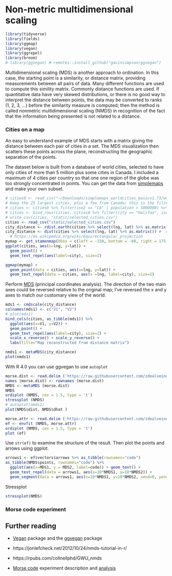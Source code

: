 # Non-metric multidimensional scaling {#nmds}

```r
library(tidyverse)
library(fields)
library(ggmap)
library(vegan)
library(ggrepel)
library(broom)
# library(ggvegan) # remotes::install_github("gavinsimpson/ggvegan") 
```

Multidimensional scaling (MDS) is another approach to ordination. In this case, the starting point is a similarity, or distance matrix, providing measurements between all pairs of data. Many different functions are used to compute this simility matrix. Commonly distance functions are used. If quantitative data have very skewed distributions, or there is no good way to interpret the distance between points, the data may be converted to ranks (1, 2, 3, ...) before the similarity measure is computed; then the method is called nonmetric multidimensional scaling (NMDS) in recognition of the fact that the information being presented is not related to a distance.

### Cities on a map

An easy to understand example of MDS starts with a matrix giving the distance between each pair of cities in a set. The MDS visualization then scatters these points across the plane, reconstructing the geographic separation of the points. 

The dataset below is built from a database of world cities, selected to have only cities of more than 5 million plus some cities in Canada. I included a maximum of 4 cities per country so that one one region of the globe was too strongly concentrated in points. You can get the data from [simplemaps](https://simplemaps.com/resources/free-country-cities) and make your own subset.

```r
# cities0 <- read_csv("~/Downloads/simplemaps_worldcities_basicv1.73/worldcities.csv", n_max = 1000) # This is the original data
# Keep the 25 largest cities, plus a few from Canada; this is the filtering code
# cities <- cities0 %>% filter(iso2 == "CA" | population > 5000000) %>% group_by(iso2) %>% filter(dense_rank(-population) < 5) 
# cities <- bind_rows(cities, cities0 %>% filter(city == "Halifax", iso2 == "CA"))
# write_csv(cities, "static/selected_cities.csv")
cities <- read_csv("static/selected_cities.csv")
city_distance <- rdist.earth(cities %>% select(lng, lat) %>% as.matrix(), miles=FALSE) # geodesic distance
city_distance <- dist(cities %>% select(lng, lat) %>% as.matrix()) #  distance in equirectangular projection
  # https://en.wikipedia.org/wiki/Equirectangular_projection
mymap <- get_stamenmap(bbox = c(left = -150, bottom = -60, right = 175, top = 75), zoom=3, maptype = "terrain-background")
ggplot(cities, aes(x=lng, y=lat)) + 
  geom_point() +
  geom_text_repel(aes(label=city), size=2) 

ggmap(mymap) + 
  geom_point(data = cities, aes(x=lng, y=lat)) +
  geom_text_repel(data = cities, aes(x =lng, label=city), size=2) 
```

Perform [MDS](https://en.wikipedia.org/wiki/Multidimensional_scaling) (principal coordinates analysis). The direction of the 
two main axes could be reversed relative to the original map; I've reversed the x and y axes to match our customary view of the world.

```r
mds1 <- cmdscale(city_distance)
colnames(mds1) <- c("V1", "V2")
# plot(mds1)
bind_cols(cities, as_tibble(mds1)) %>%
  ggplot(aes(x=V1, y=V2)) + 
  geom_point() + 
  geom_text_repel(aes(label=city), size=2) +
  scale_x_reverse() + scale_y_reverse() +
  labs(title="Map reconstructed from distance matrix")
```



```r
nmds1 <- metaMDS(city_distance)
plot(nmds1)
```

With R 4.0 you can use ggvegan to use `autoplot`

```r
morse.dist <- read.delim ('https://raw.githubusercontent.com/zdealveindy/anadat-r/master/data/morsecodes-dist.txt', row.names = 1, head = T)
names (morse.dist) <- rownames (morse.dist)
NMDS <- metaMDS (morse.dist)
NMDS
ordiplot (NMDS, cex = 1.5, type = 't')
stressplot (NMDS)
# autoplot(nmds1)
plot(NMDS$dist, NMDS$dhat )
```

```r
morse.attr <- read.delim ('https://raw.githubusercontent.com/zdealveindy/anadat-r/master/data/morsecodes-attr.txt', row.names = 1, head = T)
ef <- envfit (NMDS, morse.attr)
ordiplot (NMDS, cex = 1.5, type = 't')
plot (ef)
```

Use `str(ef)` to examine the structure of the result. Then plot the points and arrows using ggplot.

```r
arrows1 <- ef$vectors$arrows %>% as_tibble(rownames="code")
as_tibble(NMDS$points, rownames="code") %>%
  ggplot(aes(x=MDS1, y = MDS2, label=code)) + geom_text() +
  geom_text_repel(data = arrows1, aes(x=10*NMDS1, y=10*NMDS2)) +
  geom_segment(data = arrows1, aes(x=10*NMDS1, y=10*NMDS2, xend=0, yend=0))
```

Stressplot

```r
stressplot(NMDS)
```

### Morse code experiment



## Further reading

* [Vegan](https://cran.r-project.org/web/packages/vegan/vignettes/intro-vegan.pdf) package and the [ggvegan](https://github.com/gavinsimpson/ggvegan) package
* https://jonlefcheck.net/2012/10/24/nmds-tutorial-in-r/
* https://rpubs.com/collnellphd/GWU_nmds

* [Morse code](https://www.davidzeleny.net/anadat-r/doku.php/en:data:morse) experiment description and [analysis](https://www.davidzeleny.net/anadat-r/doku.php/en:pcoa_nmds_examples)
